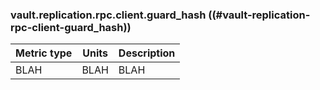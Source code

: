 ### vault.replication.rpc.client.guard_hash ((#vault-replication-rpc-client-guard_hash))

Metric type | Units | Description
----------- | ----- | -----------
BLAH     | BLAH    | BLAH